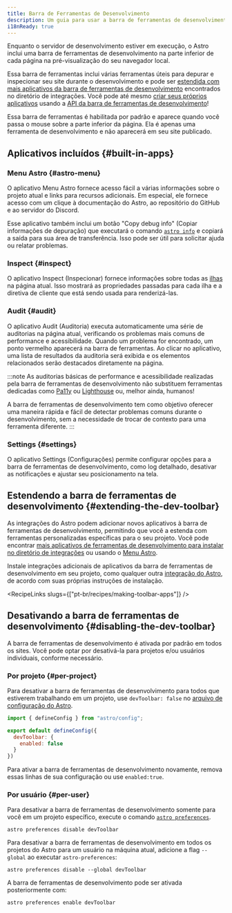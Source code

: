 ```yaml
---
title: Barra de Ferramentas de Desenvolvimento
description: Um guia para usar a barra de ferramentas de desenvolvimento no Astro
i18nReady: true
---
```


Enquanto o servidor de desenvolvimento estiver em execução, o Astro inclui uma barra de ferramentas de desenvolvimento na parte inferior de cada página na pré-visualização do seu navegador local.

Essa barra de ferramentas inclui várias ferramentas úteis para depurar e inspecionar seu site durante o desenvolvimento e pode ser [estendida com mais aplicativos da barra de ferramentas de desenvolvimento](#extending-the-dev-toolbar) encontrados no diretório de integrações. Você pode até mesmo [criar seus próprios aplicativos](/pt-br/recipes/making-toolbar-apps/) usando a [API da barra de ferramentas de desenvolvimento](/pt-br/reference/dev-toolbar-app-reference/)!

Essa barra de ferramentas é habilitada por padrão e aparece quando você passa o mouse sobre a parte inferior da página. Ela é apenas uma ferramenta de desenvolvimento e não aparecerá em seu site publicado.

## Aplicativos incluídos \{#built-in-apps\}

### Menu Astro \{#astro-menu\}

O aplicativo Menu Astro fornece acesso fácil a várias informações sobre o projeto atual e links para recursos adicionais. Em especial, ele fornece acesso com um clique à documentação do Astro, ao repositório do GitHub e ao servidor do Discord.

Esse aplicativo também inclui um botão "Copy debug info" (Copiar informações de depuração) que executará o comando [`astro info`](/pt-br/reference/cli-reference/#astro-info) e copiará a saída para sua área de transferência. Isso pode ser útil para solicitar ajuda ou relatar problemas.

### Inspect \{#inspect\}

O aplicativo Inspect (Inspecionar) fornece informações sobre todas as [ilhas](/pt-br/concepts/islands/) na página atual. Isso mostrará as propriedades passadas para cada ilha e a diretiva de cliente que está sendo usada para renderizá-las.

### Audit \{#audit\}

O aplicativo Audit (Auditoria) executa automaticamente uma série de auditorias na página atual, verificando os problemas mais comuns de performance e acessibilidade. Quando um problema for encontrado, um ponto vermelho aparecerá na barra de ferramentas. Ao clicar no aplicativo, uma lista de resultados da auditoria será exibida e os elementos relacionados serão destacados diretamente na página.

:::note
As auditorias básicas de performance e acessibilidade realizadas pela barra de ferramentas de desenvolvimento não substituem ferramentas dedicadas como [Pa11y](https://pa11y.org/) ou [Lighthouse]() ou, melhor ainda, humanos!

A barra de ferramentas de desenvolvimento tem como objetivo oferecer uma maneira rápida e fácil de detectar problemas comuns durante o desenvolvimento, sem a necessidade de trocar de contexto para uma ferramenta diferente.
:::

### Settings \{#settings\}

O aplicativo Settings (Configurações) permite configurar opções para a barra de ferramentas de desenvolvimento, como log detalhado, desativar as notificações e ajustar seu posicionamento na tela.

## Estendendo a barra de ferramentas de desenvolvimento \{#extending-the-dev-toolbar\}

As integrações do Astro podem adicionar novos aplicativos à barra de ferramentas de desenvolvimento, permitindo que você a estenda com ferramentas personalizadas específicas para o seu projeto. Você pode encontrar [mais aplicativos de ferramentas de desenvolvimento para instalar no diretório de integrações](https://astro.build/integrations/?search=&categories%5B%5D=toolbar) ou usando o [Menu Astro](#astro-menu).

Instale integrações adicionais de aplicativos da barra de ferramentas de desenvolvimento em seu projeto, como qualquer outra [integração do Astro](/pt-br/guides/integrations-guide/), de acordo com suas próprias instruções de instalação.

<RecipeLinks slugs={["pt-br/recipes/making-toolbar-apps"]} />

## Desativando a barra de ferramentas de desenvolvimento \{#disabling-the-dev-toolbar\}

A barra de ferramentas de desenvolvimento é ativada por padrão em todos os sites. Você pode optar por desativá-la para projetos e/ou usuários individuais, conforme necessário.

### Por projeto \{#per-project\}

Para desativar a barra de ferramentas de desenvolvimento para todos que estiverem trabalhando em um projeto, use `devToolbar: false` no [arquivo de configuração do Astro](/pt-br/reference/configuration-reference/#devtoolbarenabled).

```js title="astro.config.mjs" ins={4-6}
import { defineConfig } from "astro/config";

export default defineConfig({
  devToolbar: {
    enabled: false
  }
})
```

Para ativar a barra de ferramentas de desenvolvimento novamente, remova essas linhas de sua configuração ou use `enabled:true`.

### Por usuário \{#per-user\}

Para desativar a barra de ferramentas de desenvolvimento somente para você em um projeto específico, execute o comando [`astro preferences`](/pt-br/reference/cli-reference/#astro-preferences).

```shell
astro preferences disable devToolbar
```

Para desativar a barra de ferramentas de desenvolvimento em todos os projetos do Astro para um usuário na máquina atual, adicione a flag `--global` ao executar `astro-preferences`:

```shell
astro preferences disable --global devToolbar
```

A barra de ferramentas de desenvolvimento pode ser ativada posteriormente com:

```shell
astro preferences enable devToolbar
```
